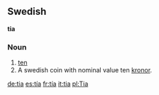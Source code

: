 ==Swedish==
'''tia'''
===Noun===
#[[ten]]
#A swedish coin with nominal value ten [[kronor]].

[[de:tia]]
[[es:tía]]
[[fr:tía]]
[[it:tia]]
[[pl:Tia]]